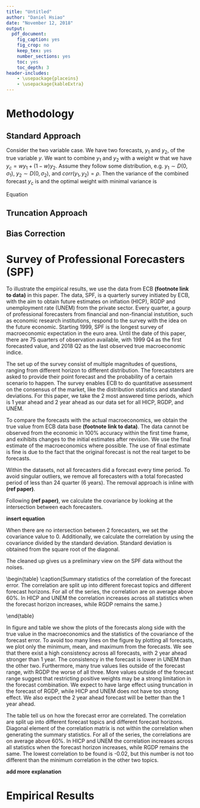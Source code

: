 ```yaml
---
title: "Untitled"
author: "Daniel Hsiao"
date: "November 12, 2018"
output:
  pdf_document:
    fig_caption: yes
    fig_crop: no
    keep_tex: yes
    number_sections: yes
    toc: yes
    toc_depth: 3
header-includes:
    - \usepackage{placeins}
    - \usepackage{kableExtra}
---
```


\newpage

# Methodology
## Standard Approach
Consider the two variable case. We have two forecasts, $y_1$ and $y_2$, of the true variable $y$. We want to combine $y_1$ and $y_2$ with a weight $w$ that we have $y_c = w y_1 + (1-w) y_2$. Assume they follow some distribution, e.g. $y_1 \sim D(0,\sigma_1)$, $y_2 \sim D(0,\sigma_2)$, and $corr(y_1,y_2)=\rho$. Then the variance of the combined forecast $y_c$ is
\begin{equation}
\label{eqn: var yc}
Var(y_c) = w^2\sigma_1^2+ (1-w)^2\sigma_2^2+2w(1-w)\sigma_1\sigma_2\rho,
\end{equation}
and the optimal weight with minimal variance is 
\begin{equation}
\label{eqn: simple weight}
w^*=\frac{\sigma_2^2-\sigma_1\sigma_2\rho}{\sigma_1^2+\sigma_2^2 -2\sigma_1\sigma_2\rho}.
\end{equation}

Equation


## Truncation Approach

## Bias Correction

# Survey of Professional Forecasters (SPF)
To illustrate the empirical results, we use the data from ECB **(footnote link to data)** in this paper. The data, SPF, is a quarterly survey initiated by ECB, with the aim to obtain future estimates on inflation (HICP), RGDP and unemployment rate (UNEM) from the private sector. Every quarter, a gourp of professional forecasters from financial and non-financial instutition, such as economic research institutions, respond to the survey with the idea on the future economic. Starting 1999, SPF is the longest survey of macroeconomic expectation in the euro area. Until the date of this paper, there are 75 quarters of observation available, with 1999 Q4 as the first forecasted value, and 2018 Q2 as the last observed true macroeconomic indice.

The set up of the survey consist of multiple magnitudes of questions, ranging from different horizon to different distribution. The forecaststers are asked to provide their point forecast and the probability of a certain scenario to happen. The survey enables ECB to do quantitative assessment on the consensus of the market, like the distribution statistics and standard deviations. For this paper, we take the 2 most answered time periods, which is 1 year ahead and 2 year ahead as our data set for all HICP, RGDP, and UNEM.

To compare the forecasts with the actual macroeconomics, we obtain the true value from ECB data base **(footnote link to data)**. The data cannot be observed from the economic in 100% accuracy within the first time frame, and exihibits changes to the initial estimates after revision. We use the final estimate of the macroeconomics where possible. The use of final estimate is fine is due to the fact that the original forecast is not the real target to be forecasts.

Within the datasets, not all forecasters did a forecast every time period. To avoid singular outliers, we remove all forecasters with a total forecasted period of less than 24 quarter (6 years). The removal approach is inline with **(ref paper)**. 

Following **(ref paper)**, we calculate the covariance by looking at the intersection between each forecasters. 

**insert equation**

When there are no intersection between 2 forecasters, we set the covariance value to 0. Additionally, we calculate the correlation by using the covariance divided by the standard deviation. Standard deviation is obtained from the square root of the diagonal.

\begin{equation}
\label{eqn: cov2cor}
\rho_{i,j} = \frac{\sigma_{i,j}}{\sigma_{i}\sigma_{j}}
\end{equation}

The cleaned up gives us a preliminary view on the SPF data without the noises.

\begin{figure}[!h]
\centering
\includegraphics{./Output/Images/SPF.png}
\caption{Survey of Professional Forecasters data illustration}\label{fig: SPF data illustration}
\end{figure}

\begin{table}
\centering
\caption{Summary statistics of the correlation of the forecast error. The correlation are split up into different forecast topics and different forecast horizons. For all of the series, the correlation are on average above 60%. In HICP and UNEM the correlation increases across all statistics when the forecast horizon increases, while RGDP remains the same.}
\label{tab: correlation summary statistics}
\begin{tabular}{lllllll}
\hline
Macro topic & \multicolumn{2}{c}{HICP} & \multicolumn{2}{c}{RGDP} & \multicolumn{2}{c}{UNEM} \\
Horizon     & 1 year & 2 year & 1 year & 2 year & 1 year & 2 year \\ \hline
min         & 0.03        & 0.02        & 0.11        & 0.13        & -0.02        & 0.08       \\
1st Q       & 0.53        & 0.62        & 0.63        & 0.65        & 0.47         & 0.56       \\
median      & 0.66        & 0.72        & 0.81        & 0.8         & 0.62         & 0.7        \\
mean        & 0.64        & 0.7         & 0.75        & 0.75        & 0.59         & 0.67       \\
3rd Q       & 0.77        & 0.81        & 0.89        & 0.87        & 0.74         & 0.8        \\
max         & 0.96        & 0.97        & 0.98        & 0.98        & 0.94         & 0.95       \\ 
\hline
\end{tabular}
\end{table}

In figure \autoref{fig: SPF data illustration} and table \autoref{tab: correlation summary statistics} we show the plots of the forecasts along side with the true value in the macroeconomics and the statistics of the covariance of the forecast error. To avoid too many lines on the figure by plotting all forecasts, we plot only the minimum, mean, and maximum from the forecasts. We see that there exist a high consistency across all forecasts, with 2 year ahead stronger than 1 year. The consistency in the forecast is lower in UNEM than the other two. Furthermore, many true values lies outside of the forecast range, with RGDP the worse of all three. More values outside of the forecast range suggest that restricting positive weights may be a strong limitation in the forecast combination. We expect to have large effect using truncation in the forecast of RGDP, while HICP and UNEM does not have too strong effect. We also expect the 2 year ahead forecast will be better than the 1 year ahead.

The table \autoref{tab: correlation summary statistics} tell us on how the forecast error are correlated. The correlation are split up into different forecast topics and different forecast horizons. Diagonal element of the correlation matrix is not within the correlation when generating the summary statistics. For all of the series, the correlations are on average above 60%. In HICP and UNEM the correlation increases across all statistics when the forecast horizon increases, while RGDP remains the same. The lowest correlation to be found is -0.02, but this number is not too different than the minimum correlation in the other two topics.

**add more explanation**

# Empirical Results

